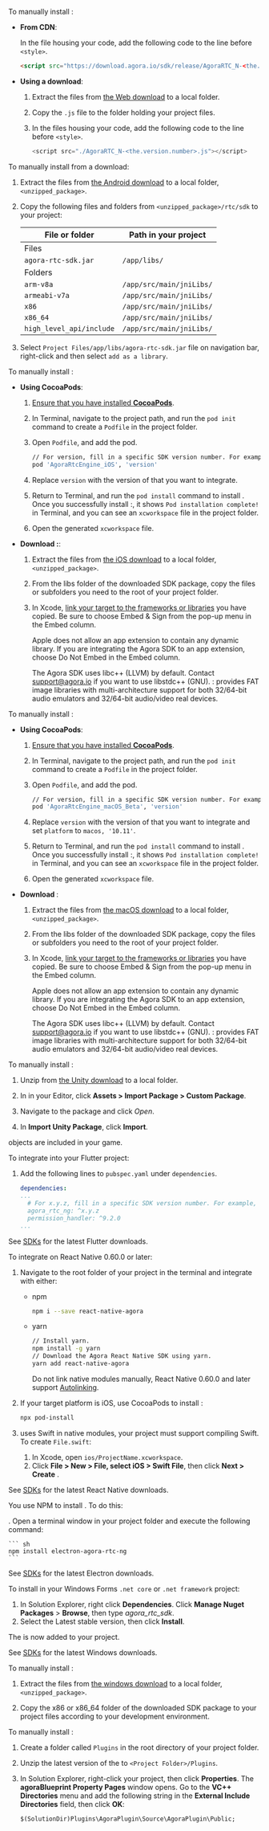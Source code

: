 
<PlatformWrapper platform="web">

To manually install <Vpd k="SDK" />:

- **From CDN**:

    In the file housing your code, add the following code to the line before `<style>`.

    ``` html
    <script src="https://download.agora.io/sdk/release/AgoraRTC_N-<the.version.number>.js"></script>
    ```

- **Using a download**:
    1. Extract the files from [the Web download](../../sdks) to a local folder.
    1. Copy the `.js` file to the folder holding your project files.
    1. In the files housing your code, add the following code to the line before `<style>`.

        ```js
        <script src="./AgoraRTC_N-<the.version.number>.js"></script>
        ```

</PlatformWrapper>

<PlatformWrapper platform="android">

To manually install <Vpd k="SDK" /> from a download:

1. Extract the files from [the Android download](../../sdks) to a local folder, `<unzipped_package>`.

2.  Copy the following files and folders from `<unzipped_package>/rtc/sdk` to your project:

    | File or folder           | Path in your project     |
    |--------------------------|--------------------------|
    | Files                    |                          |
    | `agora-rtc-sdk.jar`      | `/app/libs/`             |
    | Folders                  |                          |
    | `arm-v8a`                | `/app/src/main/jniLibs/` |
    | `armeabi-v7a`            | `/app/src/main/jniLibs/` |
    | `x86`                    | `/app/src/main/jniLibs/` |
    | `x86_64`                 | `/app/src/main/jniLibs/` |
    | `high_level_api/include` | `/app/src/main/jniLibs/` |

3.  Select `Project Files/app/libs/agora-rtc-sdk.jar` file on navigation bar, right-click and then select `add as a library`.

</PlatformWrapper>

<PlatformWrapper platform="ios">


To manually install <Vpd k="SDK" />:

- **Using CocoaPods**:

    1. [Ensure that you have installed **CocoaPods**](https://guides.cocoapods.org/using/getting-started.html#getting-started).

    1.  In Terminal, navigate to the project path, and run the `pod init` command to create a `Podfile` in the project folder.

    1.  Open `Podfile`, and add the <Vpd k="SDK" /> pod.

        ``` bash
        // For version, fill in a specific SDK version number. For example, 4.0.0-beta.2
        pod 'AgoraRtcEngine_iOS', 'version'
        ```
    1. Replace `version` with the version of <Vpd k="SDK" /> that you want to integrate.

    4.  Return to Terminal, and run the `pod install` command to install <Vpd k="SDK" />. Once you successfully install <Vpd k="SDK" />:, it shows `Pod installation complete!` in Terminal, and you can see an `xcworkspace` file in the project folder.

    5.  Open the generated `xcworkspace` file.


- **Download <Vpd k="SDK" />:**:

    1. Extract the files from [the iOS download](../../sdks) to a local folder, `<unzipped_package>`.

    2.  From the libs folder of the downloaded SDK package, copy the files or subfolders you need to the root of your project folder.

    3. In Xcode, [link your target to the frameworks or libraries](https://help.apple.com/xcode/mac/current/#/dev51a648b07) you have copied. Be sure to choose Embed & Sign from the pop-up menu in the Embed column.

        Apple does not allow an app extension to contain any dynamic library. If you are integrating the Agora SDK to an app extension, choose Do Not Embed in the Embed column.

        The Agora SDK uses libc++ (LLVM) by default. Contact support@agora.io if you want to use libstdc++ (GNU). <Vpd k="SDK" />: provides FAT image libraries with multi-architecture support for both 32/64-bit audio emulators and 32/64-bit audio/video real devices.

</PlatformWrapper>

<PlatformWrapper platform="macos">


To manually install <Vpd k="SDK" />:

- **Using CocoaPods**:

    1. [Ensure that you have installed **CocoaPods**](https://guides.cocoapods.org/using/getting-started.html#getting-started).

    2.  In Terminal, navigate to the project path, and run the `pod init` command to create a `Podfile` in the project folder.

    3.  Open `Podfile`, and add the <Vpd k="SDK" /> pod.

        ``` bash
        // For version, fill in a specific SDK version number. For example, 4.0.0-beta.2
        pod 'AgoraRtcEngine_macOS_Beta', 'version'
        ```
    1. Replace `version` with the version of <Vpd k="SDK" /> that you want to integrate and set `platform` to `macos, '10.11'`.

    4.  Return to Terminal, and run the `pod install` command to install <Vpd k="SDK" />. Once you successfully install <Vpd k="SDK" />:, it shows `Pod installation complete!` in Terminal, and you can see an `xcworkspace` file in the project folder.

    5.  Open the generated `xcworkspace` file.


- **Download <Vpd k="SDK" />**:

    1. Extract the files from [the macOS download](../../sdks) to a local folder, `<unzipped_package>`.

    2.  From the libs folder of the downloaded SDK package, copy the files or subfolders you need to the root of your project folder.

    3. In Xcode, [link your target to the frameworks or libraries](https://help.apple.com/xcode/mac/current/#/dev51a648b07) you have copied. Be sure to choose Embed & Sign from the pop-up menu in the Embed column.

        Apple does not allow an app extension to contain any dynamic library. If you are integrating the Agora SDK to an app extension, choose Do Not Embed in the Embed column.

        The Agora SDK uses libc++ (LLVM) by default. Contact support@agora.io if you want to use libstdc++ (GNU). <Vpd k="SDK" />: provides FAT image libraries with multi-architecture support for both 32/64-bit audio emulators and 32/64-bit audio/video real devices.

</PlatformWrapper>
<PlatformWrapper platform="unity">

To manually install <Vpd k="SDK" />:

1. Unzip <Vpd k="SDK" /> from [the Unity download](../../sdks) to a local folder.

1. In in your <Vpl k="NAME" /> Editor, click **Assets > Import Package > Custom Package**.

1. Navigate to the <Vpd k="SDK" /> package and click *Open*.

1. In **Import Unity Package**, click **Import**.

<Vpd k="SDK" /> objects are included in your game.


</PlatformWrapper>

<PlatformWrapper platform="flutter">

To integrate  <Vg k="VSDK" /> into your Flutter project:

1. Add the following lines to `pubspec.yaml` under `dependencies`.
    ``` yaml
    dependencies:
    ...
      # For x.y.z, fill in a specific SDK version number. For example, 6.0.0
      agora_rtc_ng: ^x.y.z
      permission_handler: ^9.2.0
    ...
    ```

See [SDKs](../../sdks) for the latest Flutter downloads.

</PlatformWrapper>

<PlatformWrapper platform="react-native">
To integrate  <Vg k="VSDK" /> on React Native 0.60.0 or later:

1. Navigate to the root folder of your project in the terminal and integrate with either:
    - npm

        ```bash
        npm i --save react-native-agora
        ```

    - yarn

        ```bash
        // Install yarn.
        npm install -g yarn
        // Download the Agora React Native SDK using yarn.
        yarn add react-native-agora
        ```

        Do not link native modules manually, React Native 0.60.0 and later support [Autolinking](https://github.com/react-native-community/cli/blob/main/docs/autolinking.md).

1. If your target platform is iOS, use CocoaPods to install <Vpd k="NAME"/>:

    ```bash
    npx pod-install
    ```

1. <Vg k="VSDK" /> uses Swift in native modules, your project must support compiling Swift. To create `File.swift`:

    1. In Xcode, open `ios/ProjectName.xcworkspace`.
    1. Click **File > New > File, select iOS > Swift File**, then click **Next > Create** .


See [SDKs](../../sdks) for the latest React Native downloads.
</PlatformWrapper>

<PlatformWrapper platform="electron">

You use NPM to install <Vpd k="SDK" />. To do this:

. Open a terminal window in your project folder and execute the following command:

    ``` sh
    npm install electron-agora-rtc-ng
    ```

See [SDKs](../../sdks) for the latest Electron downloads.
</PlatformWrapper>

<PlatformWrapper platform="windows">

To install <Vpd k="SDK" /> in your Windows Forms `.net core` or `.net framework` project:

1. In Solution Explorer, right click **Dependencies**. Click **Manage Nuget Packages** > **Browse**, then type *agora_rtc_sdk*.
1. Select the Latest stable version, then click **Install**.

The <Vpd k="SDK" /> is now added to your project.

See [SDKs](../../sdks) for the latest Windows downloads.

</PlatformWrapper>

<PlatformWrapper platform="windows">

To manually install <Vpd k="SDK" />:

1. Extract the files from [the windows download](../../sdks) to a local folder, `<unzipped_package>`.

1. Copy the x86 or x86_64 folder of the downloaded SDK package to your project files according to your development environment.

</PlatformWrapper>

<PlatformWrapper platform="unreal">

To manually install <Vpd k="SDK" />:

1. Create a folder called `Plugins` in the root directory of your project folder.

1. Unzip the latest version of the [<Vpd k="SDK" />](/sdks) to `<Project Folder>/Plugins`.

1. In Solution Explorer, right-click your project, then click **Properties**. The **agoraBlueprint Property Pages** window opens. Go to the **VC++ Directories** menu and add the following string in the **External Include Directories** field, then click **OK**:

    ```
    $(SolutionDir)Plugins\AgoraPlugin\Source\AgoraPlugin\Public;
    ```
  
</PlatformWrapper>

